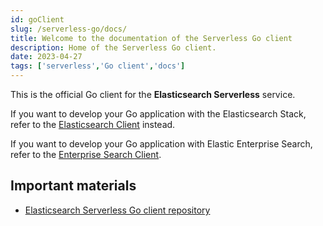 ```yaml
---
id: goClient
slug: /serverless-go/docs/
title: Welcome to the documentation of the Serverless Go client
description: Home of the Serverless Go client.
date: 2023-04-27
tags: ['serverless','Go client','docs']
---
```


This is the official Go client for the **Elasticsearch Serverless** service. 

If you want to develop your Go application with the Elasticsearch Stack, refer 
to the [Elasticsearch Client](https://github.com/elastic/elasticsearch-go) 
instead. 

If you want to develop your Go application with Elastic Enterprise Search, 
refer to the 
[Enterprise Search Client](https://github.com/elastic/enterprise-search-go/).

## Important materials

* [Elasticsearch Serverless Go client repository](https://github.com/elastic/elasticsearch-serverless-go)